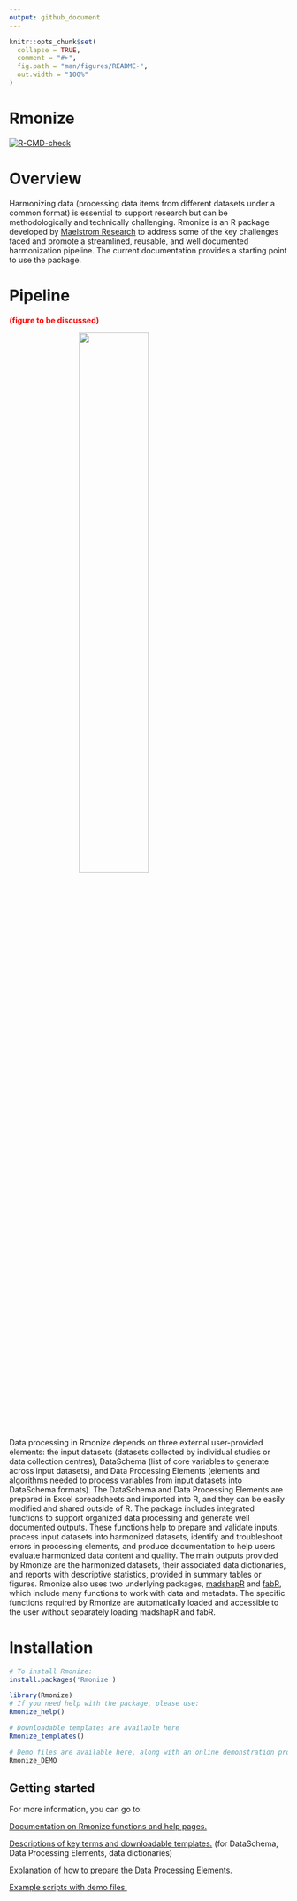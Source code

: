 ```yaml
---
output: github_document
---
```


<!-- README.md is generated from README.Rmd. Please edit that file -->

```r
knitr::opts_chunk$set(
  collapse = TRUE,
  comment = "#>",
  fig.path = "man/figures/README-",
  out.width = "100%"
)
```

# Rmonize

<!-- badges: start -->
[![R-CMD-check](https://github.com/maelstrom-research/Rmonize/actions/workflows/R-CMD-check.yaml/badge.svg)](https://github.com/maelstrom-research/Rmonize/actions/workflows/R-CMD-check.yaml)
<!-- badges: end -->

# Overview

Harmonizing data (processing data items from different datasets under a common 
format) is essential to support research but can be methodologically and 
technically challenging. Rmonize is an R package developed by 
<a href="https://www.maelstrom-research.org/" target="_blank">Maelstrom Research</a> 
to address some of the key challenges faced and promote a streamlined, reusable, 
and well documented harmonization pipeline. The current documentation provides 
a starting point to use the package.

# Pipeline

<b style="color:red">(figure to be discussed)</b>

<img src="man/figures/fig_readme.png" 
style="width: 50%; margin: 0 auto; display: flex; justify-content: center;">

<br>

Data processing in Rmonize depends on three external user-provided elements: 
the input datasets (datasets collected by individual studies or data collection 
centres), DataSchema (list of core variables to generate across input datasets), 
and Data Processing Elements (elements and algorithms needed to process 
variables from input datasets into DataSchema formats). The DataSchema and 
Data Processing Elements are prepared in Excel spreadsheets and imported into R, 
and they can be easily modified and shared outside of R. The package includes 
integrated functions to support organized data processing and generate well 
documented outputs. These functions help to prepare and validate inputs, 
process input datasets into harmonized datasets, identify and troubleshoot 
errors in processing elements, and produce documentation to help users evaluate 
harmonized data content and quality. The main outputs provided by Rmonize are 
the harmonized datasets, their associated data dictionaries, and reports with 
descriptive statistics, provided in summary tables or figures. Rmonize also uses 
two underlying packages, 
<a href="https://cran.r-project.org/web/packages/madshapR/index.html" 
target="_blank">madshapR</a> and 
<a href="https://cran.r-project.org/web/packages/fabR/index.html" 
target="_blank">fabR</a>, which include many functions to work with data and 
metadata. The specific functions required by Rmonize are automatically loaded 
and accessible to the user without separately loading madshapR and fabR.

# Installation

```r
# To install Rmonize:
install.packages('Rmonize')

library(Rmonize)
# If you need help with the package, please use:
Rmonize_help()

# Downloadable templates are available here
Rmonize_templates()

# Demo files are available here, along with an online demonstration process 
Rmonize_DEMO

```


## Getting started

For more information, you can go to:

[Documentation on Rmonize functions and help pages.](references.html)

[Descriptions of key terms and downloadable templates.](articles/a-Glossary-and-templates.html)
(for DataSchema, Data Processing Elements, data dictionaries)

[Explanation of how to prepare the Data Processing Elements.](articles/b-The-Data-processing-elements.html)

[Example scripts with demo files.](articles/c-Example-with-DEMO-files.html)

